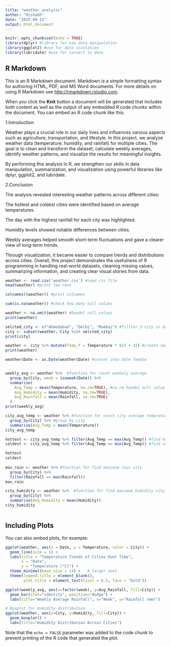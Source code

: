 ---
title: "weather_analyisc"
author: "Rishabh"
date: "2025-09-12"
output: html_document
---

```{r setup, include=FALSE}
knitr::opts_chunk$set(echo = TRUE)
library(dplyr) #library for use data manipulation
library(ggplot2) #use for data visulation
library(lubridate) #use for convert to date 

```

## R Markdown

This is an R Markdown document. Markdown is a simple formatting syntax for authoring HTML, PDF, and MS Word documents. For more details on using R Markdown see <http://rmarkdown.rstudio.com>.

When you click the **Knit** button a document will be generated that includes both content as well as the output of any embedded R code chunks within the document. You can embed an R code chunk like this:

1.Introduction

Weather plays a crucial role in our daily lives and influences various aspects such as agriculture, transportation, and lifestyle.
In this project, we analyze weather data (temperature, humidity, and rainfall) for multiple cities. The goal is to clean and transform the dataset, calculate weekly averages, identify weather patterns, and visualize the results for meaningful insights.

By performing this analysis in R, we strengthen our skills in data manipulation, summarization, and visualization using powerful libraries like dplyr, ggplot2, and lubridate.

2.Conclusion

The analysis revealed interesting weather patterns across different cities:

The hottest and coldest cities were identified based on average temperatures.

The day with the highest rainfall for each city was highlighted.

Humidity levels showed notable differences between cities.

Weekly averages helped smooth short-term fluctuations and gave a clearer view of long-term trends.

Through visualization, it became easier to compare trends and distributions across cities.
Overall, this project demonstrates the usefulness of R programming in handling real-world datasets, cleaning missing values, summarizing information, and creating clear visual stories from data.

```{r weather}

weather <- read.csv('weather.csv') #read csv file
head(weather) #print few rows 

colnames((weather)) #print colnames 

sum(is.na(weather)) #check how many null values

weather <- na.omit(weather) #handel null values
print(weather)

selcted_city <- c("Ahmedabad", "Delhi", "Mumbai") #fillter 3 city in dataset
city <- subset(weather, City %in% selcted_city)
print(city)

weather <- city %>% mutate(Temp_F = Temperature * 9/5 + 32) #create new columns temp_f for count temprature
print(weather)

weather$Date <- as.Date(weather$Date) #convet into date fomate


weekly_avg <- weather %>%  #function for count weekaly average
  group_by(City, week = isoweek(Date)) %>%
  summarise(
    Avg_Temp = mean(Temperature, na.rm=TRUE), #na.rm handel null value
    Avg_Humidity = mean(Humidity, na.rm=TRUE),
    Avg_Rainfall = mean(Rainfall, na.rm=TRUE)
  )
print(weekly_avg)

city_avg_temp <- weather %>% #function for count city average temprature
  group_by(City) %>% #group by city 
  summarise(Avg_Temp = mean(Temperature))
city_avg_temp

hottest <- city_avg_temp %>% filter(Avg_Temp == max(Avg_Temp)) #find hotest temprature 
coldest <- city_avg_temp %>% filter(Avg_Temp == min(Avg_Temp)) #find coldest temprature

hottest
coldest
 
max_rain <- weather %>% #function for find maximum rain city
  group_by(City) %>%
  filter(Rainfall == max(Rainfall))
max_rain

city_humidity <- weather %>%  #function for find maximum humidity city
  group_by(City) %>%
  summarise(Avg_Humidity = mean(Humidity))
city_humidity



```

## Including Plots

You can also embed plots, for example:
```{r fig.width=10, fig.height=6, echo=FALSE}

ggplot(weather, aes(x = Date, y = Temperature, color = City)) +
  geom_line(size = 1) +
  labs(title = "Temperature Trends of Cities Over Time",
       x = "Date",
       y = "Temperature (°C)") +
  theme_minimal(base_size = 14) +   # larger text
  theme(legend.title = element_blank(),
        plot.title = element_text(hjust = 0.5, face = "bold"))

ggplot(weekly_avg, aes(x=factor(week), y=Avg_Rainfall, fill=City)) +
  geom_bar(stat="identity", position="dodge") +
  labs(title="Weekly Average Rainfall", x="Week", y="Rainfall (mm)")

# Boxplot for humidity distribution
ggplot(weather, aes(x=City, y=Humidity, fill=City)) +
  geom_boxplot() +
  labs(title="Humidity Distribution Across Cities")
```

Note that the `echo = FALSE` parameter was added to the code chunk to prevent printing of the R code that generated the plot.

